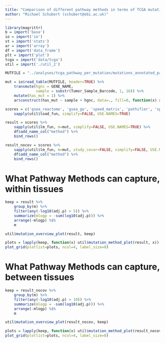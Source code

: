 ```yaml
---
title: "Comparison of different pathway methods in terms of TCGA mutation recall"
author: "Michael Schubert (schubert@ebi.ac.uk)"
---
```


```r
library(magrittr)
b = import('base')
io = import('io')
st = import('stats')
ar = import('array')
df = import('data_frame')
plt = import('plot')
tcga = import('data/tcga')
util = import('./util_2')

MUTFILE = "../analyses/tcga_pathway_per_mutation/mutations_annotated_pathwayactivities_v3_mikeformat.txt"

mut = io$read_table(MUTFILE, header=TRUE) %>%
    transmute(hgnc = GENE_NAME,
              sample = substr(Tumor_Sample_Barcode, 1, 16)) %>%
    mutate(has_mut = 1) %>%
    ar$construct(has_mut ~ sample + hgnc, data=., fill=0, function(x) x[1])

scores = c('gsea_reactome', 'gsea_go', 'speed_matrix', 'pathifier', 'spia', 'paradigm') %>%
    sapply(util$load_fun, simplify=FALSE, USE.NAMES=TRUE)

result = scores %>%
    sapply(util$lm_fun, m=mut, simplify=FALSE, USE.NAMES=TRUE) %>%
    df$add_name_col("method") %>%
    bind_rows()

result_nocov = scores %>%
    sapply(util$lm_fun, m=mut, study_covar=FALSE, simplify=FALSE, USE.NAMES=TRUE) %>%
    df$add_name_col("method") %>%
    bind_rows()
```

# What Pathway Methods can capture, within tissues

```r
keep = result %>%
    group_by(m) %>%
    filter(any(-log10(adj.p) > 5)) %>%
    summarize(mlogp = -sum(log10(adj.p))) %>%
    arrange(-mlogp) %$%
    m

util$mutation_overview_plot(result, keep)
```

```r
plots = lapply(keep, function(x) util$mutation_method_plot(result, x))
plot_grid(plotlist=plots, ncol=4, label_size=8)
```

# What Pathway Methods can capture, between tissues

```r
keep = result_nocov %>%
    group_by(m) %>%
    filter(any(-log10(adj.p) > 10)) %>%
    summarize(mlogp = -sum(log10(adj.p))) %>%
    arrange(-mlogp) %$%
    m

util$mutation_overview_plot(result_nocov, keep)
```

```r
plots = lapply(keep, function(x) util$mutation_method_plot(result_nocov, x))
plot_grid(plotlist=plots, ncol=4, label_size=8)
```
